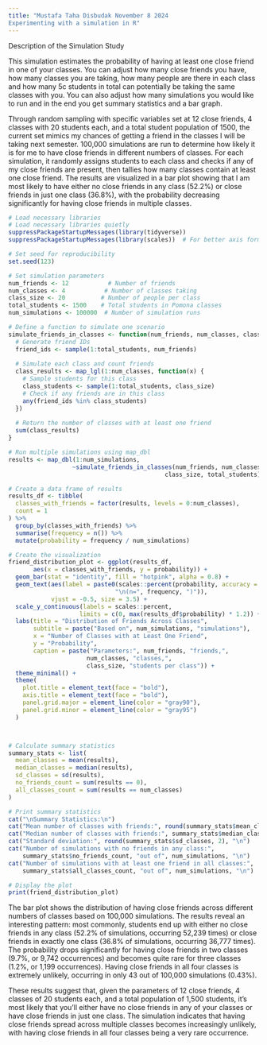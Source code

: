 ```yaml
---
title: "Mustafa Taha Disbudak November 8 2024
Experimenting with a simulation in R"
---
```


Description of the Simulation Study

This simulation estimates the probability of having at least one close friend in one of your classes. You can adjust how many close friends you have, how many classes you are taking, how many people are there in each class and how many 5c students in total can potentially be taking the same classes with you. You can also adjust how many simulations you would like to run and in the end you get summary statistics and a bar graph.

Through random sampling with specific variables set at 12 close friends, 4 classes with 20 students each, and a total student population of 1500, the current set mimics my chances of getting a friend in the classes I will be taking next semester. 100,000 simulations are run to determine how likely it is for me to have close friends in different numbers of classes. For each simulation, it randomly assigns students to each class and checks if any of my close friends are present, then tallies how many classes contain at least one close friend. The results are visualized in a bar plot showing that I am most likely to have either no close friends in any class (52.2%) or close friends in just one class (36.8%), with the probability decreasing significantly for having close friends in multiple classes.

```r
# Load necessary libraries
# Load necessary libraries quietly
suppressPackageStartupMessages(library(tidyverse))
suppressPackageStartupMessages(library(scales))  # For better axis formatting

# Set seed for reproducibility
set.seed(123)

# Set simulation parameters
num_friends <- 12           # Number of friends
num_classes <- 4           # Number of classes taking
class_size <- 20          # Number of people per class
total_students <- 1500    # Total students in Pomona classes
num_simulations <- 100000  # Number of simulation runs

# Define a function to simulate one scenario
simulate_friends_in_classes <- function(num_friends, num_classes, class_size, total_students) {
  # Generate friend IDs
  friend_ids <- sample(1:total_students, num_friends)
  
  # Simulate each class and count friends
  class_results <- map_lgl(1:num_classes, function(x) {
    # Sample students for this class
    class_students <- sample(1:total_students, class_size)
    # Check if any friends are in this class
    any(friend_ids %in% class_students)
  })
  
  # Return the number of classes with at least one friend
  sum(class_results)
}

# Run multiple simulations using map_dbl
results <- map_dbl(1:num_simulations, 
                  ~simulate_friends_in_classes(num_friends, num_classes, 
                                            class_size, total_students))

# Create a data frame of results
results_df <- tibble(
  classes_with_friends = factor(results, levels = 0:num_classes),
  count = 1
) %>%
  group_by(classes_with_friends) %>%
  summarise(frequency = n()) %>%
  mutate(probability = frequency / num_simulations)

# Create the visualization
friend_distribution_plot <- ggplot(results_df, 
       aes(x = classes_with_friends, y = probability)) +
  geom_bar(stat = "identity", fill = "hotpink", alpha = 0.8) +
  geom_text(aes(label = paste0(scales::percent(probability, accuracy = 0.1),
                              "\n(n=", frequency, ")")),
            vjust = -0.5, size = 3.5) +
  scale_y_continuous(labels = scales::percent, 
                    limits = c(0, max(results_df$probability) * 1.2)) +
  labs(title = "Distribution of Friends Across Classes",
       subtitle = paste("Based on", num_simulations, "simulations"),
       x = "Number of Classes with at Least One Friend",
       y = "Probability",
       caption = paste("Parameters:", num_friends, "friends,", 
                      num_classes, "classes,", 
                      class_size, "students per class")) +
  theme_minimal() +
  theme(
    plot.title = element_text(face = "bold"),
    axis.title = element_text(face = "bold"),
    panel.grid.major = element_line(color = "gray90"),
    panel.grid.minor = element_line(color = "gray95")
  )



# Calculate summary statistics
summary_stats <- list(
  mean_classes = mean(results),
  median_classes = median(results),
  sd_classes = sd(results),
  no_friends_count = sum(results == 0),
  all_classes_count = sum(results == num_classes)
)

# Print summary statistics
cat("\nSummary Statistics:\n")
cat("Mean number of classes with friends:", round(summary_stats$mean_classes, 2), "\n")
cat("Median number of classes with friends:", summary_stats$median_classes, "\n")
cat("Standard deviation:", round(summary_stats$sd_classes, 2), "\n")
cat("Number of simulations with no friends in any class:", 
    summary_stats$no_friends_count, "out of", num_simulations, "\n")
cat("Number of simulations with at least one friend in all classes:", 
    summary_stats$all_classes_count, "out of", num_simulations, "\n")

# Display the plot
print(friend_distribution_plot)
```

The bar plot shows the distribution of having close friends across different numbers of classes based on 100,000 simulations. The results reveal an interesting pattern: most commonly, students end up with either no close friends in any class (52.2% of simulations, occurring 52,239 times) or close friends in exactly one class (36.8% of simulations, occurring 36,777 times). The probability drops significantly for having close friends in two classes (9.7%, or 9,742 occurrences) and becomes quite rare for three classes (1.2%, or 1,199 occurrences). Having close friends in all four classes is extremely unlikely, occurring in only 43 out of 100,000 simulations (0.43%).

These results suggest that, given the parameters of 12 close friends, 4 classes of 20 students each, and a total population of 1,500 students, it's most likely that you'll either have no close friends in any of your classes or have close friends in just one class. The simulation indicates that having close friends spread across multiple classes becomes increasingly unlikely, with having close friends in all four classes being a very rare occurrence.
